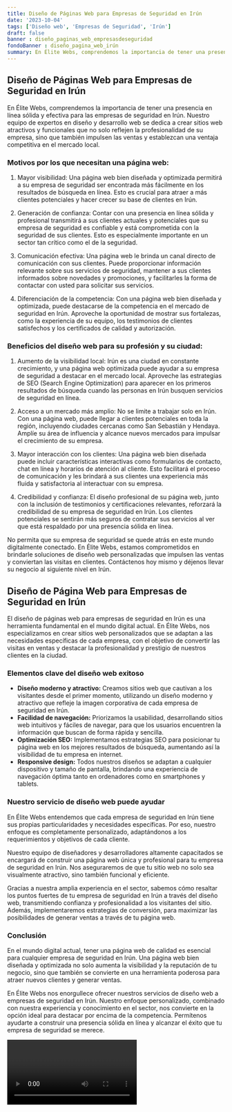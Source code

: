```yaml
---
title: Diseño de Páginas Web para Empresas de Seguridad en Irún
date: '2023-10-04'
tags: ['Diseño web', 'Empresas de Seguridad', 'Irún']
draft: false
banner : diseño_paginas_web_empresasdeseguridad
fondoBanner : diseño_pagina_web_irún
summary: En Élite Webs, comprendemos la importancia de tener una presencia en línea sólida y efectiva para las empresas de seguridad en Irún. Nuestro equipo de expertos en diseño y desarrollo web se dedica a crear sitios web atractivos y funcionales que no solo reflejen la profesionalidad de su empresa, sino que también impulsen las ventas y establezcan una ventaja competitiva en el mercado local.
---
```


## Diseño de Páginas Web para Empresas de Seguridad en Irún

En Élite Webs, comprendemos la importancia de tener una presencia en línea sólida y efectiva para las empresas de seguridad en Irún. Nuestro equipo de expertos en diseño y desarrollo web se dedica a crear sitios web atractivos y funcionales que no solo reflejen la profesionalidad de su empresa, sino que también impulsen las ventas y establezcan una ventaja competitiva en el mercado local.

### Motivos por los que necesitan una página web:

1. Mayor visibilidad: Una página web bien diseñada y optimizada permitirá a su empresa de seguridad ser encontrada más fácilmente en los resultados de búsqueda en línea. Esto es crucial para atraer a más clientes potenciales y hacer crecer su base de clientes en Irún.

2. Generación de confianza: Contar con una presencia en línea sólida y profesional transmitirá a sus clientes actuales y potenciales que su empresa de seguridad es confiable y está comprometida con la seguridad de sus clientes. Esto es especialmente importante en un sector tan crítico como el de la seguridad.

3. Comunicación efectiva: Una página web le brinda un canal directo de comunicación con sus clientes. Puede proporcionar información relevante sobre sus servicios de seguridad, mantener a sus clientes informados sobre novedades y promociones, y facilitarles la forma de contactar con usted para solicitar sus servicios.

4. Diferenciación de la competencia: Con una página web bien diseñada y optimizada, puede destacarse de la competencia en el mercado de seguridad en Irún. Aproveche la oportunidad de mostrar sus fortalezas, como la experiencia de su equipo, los testimonios de clientes satisfechos y los certificados de calidad y autorización.

### Beneficios del diseño web para su profesión y su ciudad:

1. Aumento de la visibilidad local: Irún es una ciudad en constante crecimiento, y una página web optimizada puede ayudar a su empresa de seguridad a destacar en el mercado local. Aproveche las estrategias de SEO (Search Engine Optimization) para aparecer en los primeros resultados de búsqueda cuando las personas en Irún busquen servicios de seguridad en línea.

2. Acceso a un mercado más amplio: No se limite a trabajar solo en Irún. Con una página web, puede llegar a clientes potenciales en toda la región, incluyendo ciudades cercanas como San Sebastián y Hendaya. Amplíe su área de influencia y alcance nuevos mercados para impulsar el crecimiento de su empresa.

3. Mayor interacción con los clientes: Una página web bien diseñada puede incluir características interactivas como formularios de contacto, chat en línea y horarios de atención al cliente. Esto facilitará el proceso de comunicación y les brindará a sus clientes una experiencia más fluida y satisfactoria al interactuar con su empresa.

4. Credibilidad y confianza: El diseño profesional de su página web, junto con la inclusión de testimonios y certificaciones relevantes, reforzará la credibilidad de su empresa de seguridad en Irún. Los clientes potenciales se sentirán más seguros de contratar sus servicios al ver que está respaldado por una presencia sólida en línea.

No permita que su empresa de seguridad se quede atrás en este mundo digitalmente conectado. En Élite Webs, estamos comprometidos en brindarle soluciones de diseño web personalizadas que impulsen las ventas y conviertan las visitas en clientes. Contáctenos hoy mismo y déjenos llevar su negocio al siguiente nivel en Irún.

<GifSeo />

<Cta />

## Diseño de Página Web para Empresas de Seguridad en Irún

El diseño de páginas web para empresas de seguridad en Irún es una herramienta fundamental en el mundo digital actual. En Élite Webs, nos especializamos en crear sitios web personalizados que se adaptan a las necesidades específicas de cada empresa, con el objetivo de convertir las visitas en ventas y destacar la profesionalidad y prestigio de nuestros clientes en la ciudad.

### Elementos clave del diseño web exitoso
- **Diseño moderno y atractivo:** Creamos sitios web que cautivan a los visitantes desde el primer momento, utilizando un diseño moderno y atractivo que refleje la imagen corporativa de cada empresa de seguridad en Irún. 
- **Facilidad de navegación:** Priorizamos la usabilidad, desarrollando sitios web intuitivos y fáciles de navegar, para que los usuarios encuentren la información que buscan de forma rápida y sencilla. 
- **Optimización SEO:** Implementamos estrategias SEO para posicionar tu página web en los mejores resultados de búsqueda, aumentando así la visibilidad de tu empresa en internet. 
- **Responsive design:** Todos nuestros diseños se adaptan a cualquier dispositivo y tamaño de pantalla, brindando una experiencia de navegación óptima tanto en ordenadores como en smartphones y tablets. 

### Nuestro servicio de diseño web puede ayudar
En Élite Webs entendemos que cada empresa de seguridad en Irún tiene sus propias particularidades y necesidades específicas. Por eso, nuestro enfoque es completamente personalizado, adaptándonos a los requerimientos y objetivos de cada cliente.

Nuestro equipo de diseñadores y desarrolladores altamente capacitados se encargará de construir una página web única y profesional para tu empresa de seguridad en Irún. Nos aseguraremos de que tu sitio web no solo sea visualmente atractivo, sino también funcional y eficiente.

Gracias a nuestra amplia experiencia en el sector, sabemos cómo resaltar los puntos fuertes de tu empresa de seguridad en Irún a través del diseño web, transmitiendo confianza y profesionalidad a los visitantes del sitio. Además, implementaremos estrategias de conversión, para maximizar las posibilidades de generar ventas a través de tu página web.

### Conclusión
En el mundo digital actual, tener una página web de calidad es esencial para cualquier empresa de seguridad en Irún. Una página web bien diseñada y optimizada no solo aumenta la visibilidad y la reputación de tu negocio, sino que también se convierte en una herramienta poderosa para atraer nuevos clientes y generar ventas.

En Élite Webs nos enorgullece ofrecer nuestros servicios de diseño web a empresas de seguridad en Irún. Nuestro enfoque personalizado, combinado con nuestra experiencia y conocimiento en el sector, nos convierte en la opción ideal para destacar por encima de la competencia. Permítenos ayudarte a construir una presencia sólida en línea y alcanzar el éxito que tu empresa de seguridad se merece.

<Video />

<CtaBot job='Empresas de Seguridad' city='Irún'/>

<Gmaps query='Irún+españa+maps' />